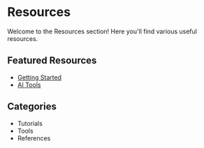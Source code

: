 # Resources

Welcome to the Resources section! Here you'll find various useful resources.

## Featured Resources

- [Getting Started](/resources/getting-started)
- [AI Tools](/resources/ai-tools)

## Categories

- Tutorials
- Tools
- References 